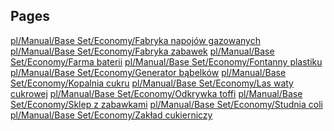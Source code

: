 
== Pages ==
[[pl/Manual/Base Set/Economy/Fabryka napojów gazowanych]]
[[pl/Manual/Base Set/Economy/Fabryka zabawek]]
[[pl/Manual/Base Set/Economy/Farma baterii]]
[[pl/Manual/Base Set/Economy/Fontanny plastiku]]
[[pl/Manual/Base Set/Economy/Generator bąbelków]]
[[pl/Manual/Base Set/Economy/Kopalnia cukru]]
[[pl/Manual/Base Set/Economy/Las waty cukrowej]]
[[pl/Manual/Base Set/Economy/Odkrywka toffi]]
[[pl/Manual/Base Set/Economy/Sklep z zabawkami]]
[[pl/Manual/Base Set/Economy/Studnia coli]]
[[pl/Manual/Base Set/Economy/Zakład cukierniczy]]
